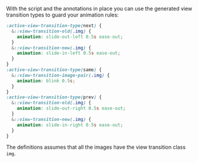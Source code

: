 With the script and the annotations in place you can use the generated view transition types to guard your animation rules:

```css
:active-view-transition-type(next) {
  &::view-transition-old(.img) {
    animation: slide-out-left 0.5s ease-out;
  }
  &::view-transition-new(.img) {
    animation: slide-in-left 0.5s ease-out;
  }
}
:active-view-transition-type(same) {
  &::view-transition-image-pair(.img) {
    animation: blink 0.5s;
  }
}
:active-view-transition-type(prev) {
  &::view-transition-old(.img) {
    animation: slide-out-right 0.5s ease-out;
  }
  &::view-transition-new(.img) {
    animation: slide-in-right 0.5s ease-out;
  }
}
```

The definitions assumes that all the images have the view transition class `img`.
